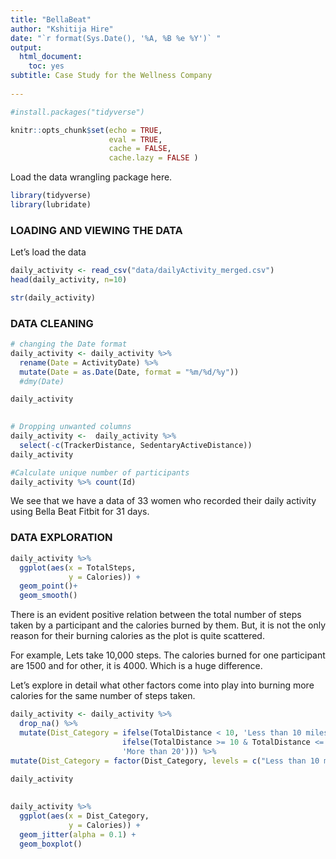 ```yaml
---
title: "BellaBeat"
author: "Kshitija Hire"
date: "`r format(Sys.Date(), '%A, %B %e %Y')` "
output: 
  html_document:
    toc: yes
subtitle: Case Study for the Wellness Company
  
---
```


```r
#install.packages("tidyverse")
```


```r
knitr::opts_chunk$set(echo = TRUE, 
                      eval = TRUE, 
                      cache = FALSE, 
                      cache.lazy = FALSE )
```

Load the data wrangling package here.

```r
library(tidyverse)
library(lubridate)
```

### LOADING AND VIEWING THE DATA


Let's load the data

```r
daily_activity <- read_csv("data/dailyActivity_merged.csv")
head(daily_activity, n=10)
```


```r
str(daily_activity)
```

### DATA CLEANING

```r
# changing the Date format
daily_activity <- daily_activity %>% 
  rename(Date = ActivityDate) %>% 
  mutate(Date = as.Date(Date, format = "%m/%d/%y"))
  #dmy(Date)

daily_activity
  
```



```r
# Dropping unwanted columns
daily_activity <-  daily_activity %>% 
  select(-c(TrackerDistance, SedentaryActiveDistance))
daily_activity
```


```r
#Calculate unique number of participants
daily_activity %>% count(Id)
```
We see that we have a data of 33 women who recorded their daily activity using Bella Beat Fitbit for 31 days. 



### DATA EXPLORATION 

```r

daily_activity %>% 
  ggplot(aes(x = TotalSteps,
             y = Calories)) +
  geom_point()+
  geom_smooth()

```
There is an evident positive relation between the total number of steps taken by a participant and the calories burned by them. But, it is not the only reason for their burning calories as the plot is quite scattered. 

For example, Lets take 10,000 steps. The calories burned for one participant are 1500 and for other, it is 4000. Which is a huge difference.  

Let's explore in detail what other factors come into play into burning more calories for the same number of steps taken. 

```r
daily_activity <- daily_activity %>% 
  drop_na() %>% 
  mutate(Dist_Category = ifelse(TotalDistance < 10, 'Less than 10 miles',
                         ifelse(TotalDistance >= 10 & TotalDistance <= 20, 'Between 10 and 20', 
                         'More than 20'))) %>% 
mutate(Dist_Category = factor(Dist_Category, levels = c("Less than 10 miles", "Between 10 and 20", "More than 20")))
 
daily_activity
  
```



```r
daily_activity %>% 
  ggplot(aes(x = Dist_Category,
             y = Calories)) +
  geom_jitter(alpha = 0.1) +
  geom_boxplot()
  


```
























